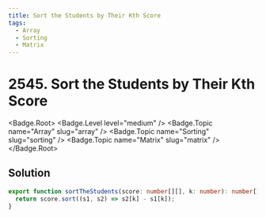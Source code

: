```yaml
---
title: Sort the Students by Their Kth Score
tags:
  - Array
  - Sorting
  - Matrix
---
```


# 2545. Sort the Students by Their Kth Score

<Badge.Root>
  <Badge.Level level="medium" />
  <Badge.Topic name="Array" slug="array" />
  <Badge.Topic name="Sorting" slug="sorting" />
  <Badge.Topic name="Matrix" slug="matrix" />
</Badge.Root>

## Solution

```typescript filename="solution.ts" copy
export function sortTheStudents(score: number[][], k: number): number[][] {
  return score.sort((s1, s2) => s2[k] - s1[k]);
}
```

<ProblemLink
  codingSite="leetcode"
  href="https://leetcode.com/problems/sort-the-students-by-their-kth-score"
  title="Sort the Students by Their Kth Score"
/>
